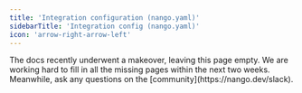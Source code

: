 ```yaml
---
title: 'Integration configuration (nango.yaml)'
sidebarTitle: 'Integration config (nango.yaml)'
icon: 'arrow-right-arrow-left'
---
```


<Info>
The docs recently underwent a makeover, leaving this page empty. We are working hard to fill in all the missing pages within the next two weeks. Meanwhile, ask any questions on the [community](https://nango.dev/slack).
</Info>